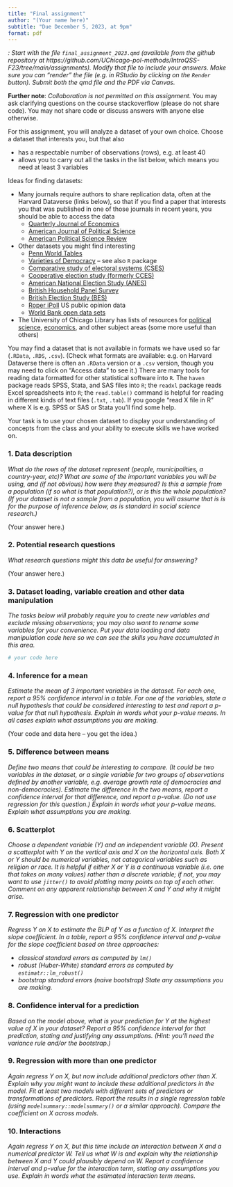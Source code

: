 ```yaml
---
title: "Final assignment"
author: "(Your name here)"
subtitle: "Due December 5, 2023, at 9pm"
format: pdf
---
```


*\textsc{Note}: Start with the file `final_assignment_2023.qmd` (available from the github repository at https://github.com/UChicago-pol-methods/IntroQSS-F23/tree/main/assignments). Modify that file to include your answers. Make sure you can "render" the file (e.g. in RStudio by clicking on the `Render` button). Submit both the qmd file and the PDF via Canvas.*

**Further note**: *Collaboration is not permitted on this assignment.* You may ask clarifying questions on the course stackoverflow (please do not share code). You may not share code or discuss answers with anyone else otherwise.


\vspace{.5in}

For this assignment, you will analyze a dataset of your own choice. Choose a dataset that interests you, but that also 

- has a respectable number of observations (rows), e.g. at least 40
- allows you to carry out all the tasks in the list below, which means you need at least 3 variables

Ideas for finding datasets:

- Many journals require authors to share replication data, often at the Harvard Dataverse (links below), so that if you find a paper that interests you that was published in one of those journals in recent years, you should be able to access the data
    - [Quarterly Journal of Economics](https://dataverse.harvard.edu/dataverse/qje)
    - [American Journal of Political Science](https://dataverse.harvard.edu/dataverse/ajps)
    - [American Political Science Review](https://dataverse.harvard.edu/dataverse/the_review)
- Other datasets you might find interesting
    - [Penn World Tables](https://www.rug.nl/ggdc/productivity/pwt/)
    - [Varieties of Democracy](https://v-dem.net/) -- see also `R` package
    - [Comparative study of electoral systems (CSES)](https://cses.org/)
    - [Cooperative election study (formerly CCES)](https://cces.gov.harvard.edu/)
    - [American National Election Study (ANES)](https://electionstudies.org/)
    - [British Household Panel Survey](https://www.iser.essex.ac.uk/bhps)
    - [British Election Study (BES)](https://www.britishelectionstudy.com/)
    - [Roper iPoll](https://guides.lib.uchicago.edu/polls) US public opinion data
    - [World Bank open data sets](https://data.worldbank.org)
- The University of Chicago Library has lists of resources for  [political science](https://guides.lib.uchicago.edu/c.php?g=298128&p=1988812), [economics](https://guides.lib.uchicago.edu/busecon), and other subject areas (some more useful than others)

You may find a dataset that is not available in formats we have used so far (`.RData`, `.RDS`, `.csv`). (Check what formats are available: e.g. on Harvard Dataverse there is often an `.RData` version or a `.csv` version, though you may need to click on "Access data" to see it.) There are many tools for reading data formatted for other statistical software into `R`. The `haven` package reads SPSS, Stata, and SAS files into `R`; the `readxl` package reads Excel spreadsheets into `R`; the `read.table()` command is helpful for reading in different kinds of text files (`.txt`, `.tab`). If you google "read X file in R" where X is e.g. SPSS or SAS or Stata you'll find some help. 
    
Your task is to use your chosen dataset to display your understanding of concepts from the class and your ability to execute skills we have worked on. 


\vspace{.5in}


### 1. Data description

*What do the rows of the dataset represent (people, municipalities, a country-year, etc)? What are some of the important variables you will be using, and (if not obvious) how were they measured? Is this a sample from a population (if so what is that population?), or is this the whole population? (If your dataset is not a sample from a population, you will assume that is is for the purpose of inference below, as is standard in social science research.)*

(Your answer here.)


\vspace{.5in}

### 2. Potential research questions

*What research questions might this data be useful for answering?*

(Your answer here.)


\vspace{.5in}

### 3. Dataset loading, variable creation and other data manipulation

*The tasks below will probably require you to create new variables and exclude missing observations; you may also want to rename some variables for your convenience. Put your data loading and data manipulation code here so we can see the skills you have accumulated in this area.*  

```r
# your code here
```

\vspace{.5in}

### 4. Inference for a mean

*Estimate the mean of 3 important variables in the dataset. For each one, report a 95\% confidence interval in a table. For one of the variables, state a null hypothesis that could be considered interesting to test and report a $p$-value for that null hypothesis. Explain in words what your $p$-value means. In all cases explain what assumptions you are making.*

(Your code and data here -- you get the idea.)

\vspace{.5in}

### 5. Difference between means

*Define two means that could be interesting to compare. (It could be two variables in the dataset, or a single variable for two groups of observations defined by another variable, e.g. average growth rate of democracies and non-democracies). Estimate the difference in the two means, report a confidence interval for that difference, and report a $p$-value. (Do not use regression for this question.) Explain in words what your $p$-value means. Explain what assumptions you are making.*

\vspace{.5in}


### 6. Scatterplot 

*Choose a dependent variable ($Y$) and an independent variable ($X$). Present a scatterplot with $Y$ on the vertical axis and $X$ on the horizontal axis. Both $X$ or $Y$ should be numerical variables, not categorical variables such as religion or race. It is helpful if either $X$ or $Y$ is a continuous variable (i.e. one that takes on many values) rather than a discrete variable; if not, you may want to use `jitter()` to avoid plotting many points on top of each other. Comment on any apparent relationship between $X$ and $Y$ and why it might arise.*

\vspace{.5in}

### 7. Regression with one predictor

*Regress $Y$ on $X$ to estimate the BLP of $Y$ as a function of $X$. Interpret the slope coefficient. In a table, report a 95% confidence interval and $p$-value for the slope coefficient based on three approaches:*

- *classical standard errors as computed by `lm()`*
- *robust (Huber-White) standard errors as computed by `estimatr::lm_robust()`*
- *bootstrap standard errors (naive bootstrap)*
*State any assumptions you are making.*

\vspace{.5in}

### 8. Confidence interval for a prediction

*Based on the model above, what is your prediction for $Y$ at the highest value of $X$ in your dataset? Report a 95\% confidence interval for that prediction, stating and justifying any assumptions. (Hint: you'll need the variance rule and/or the bootstrap.)*

\vspace{.5in}

### 9. Regression with more than one predictor

*Again regress $Y$ on $X$, but now include additional predictors other than $X$. Explain why you might want to include these additional predictors in the model. Fit at least two models with different sets of predictors or transformations of predictors. Report the results in a single regression table (using `modelsummary::modelsummary()` or a similar approach). Compare the coefficient on $X$ across models.*

\vspace{.5in}

### 10. Interactions

*Again regress $Y$ on $X$, but this time include an interaction between $X$ and a numerical predictor $W$. Tell us what $W$ is and explain why the relationship between $X$ and $Y$ could plausibly depend on $W$. Report a confidence interval and $p$-value for the interaction term, stating any assumptions you use. Explain in words what the estimated interaction term means.*

